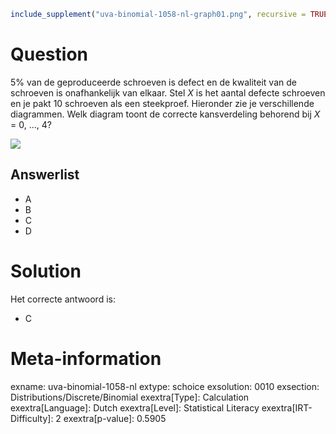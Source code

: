 ```r
include_supplement("uva-binomial-1058-nl-graph01.png", recursive = TRUE)
```

Question
========

5% van de geproduceerde schroeven is defect en de kwaliteit van de
schroeven is onafhankelijk van elkaar. Stel *X* is het aantal defecte
schroeven en je pakt 10 schroeven als een steekproef. Hieronder zie je
verschillende diagrammen. Welk diagram toont de correcte kansverdeling
behorend bij *X* = 0, \..., 4?


![](uva-binomial-1058-nl-graph01.png)

Answerlist
----------

* A
* B
* C
* D

Solution
========

Het correcte antwoord is: 

* C

Meta-information
================
exname: uva-binomial-1058-nl
extype: schoice
exsolution: 0010
exsection: Distributions/Discrete/Binomial
exextra[Type]: Calculation
exextra[Language]: Dutch
exextra[Level]: Statistical Literacy
exextra[IRT-Difficulty]: 2
exextra[p-value]: 0.5905
